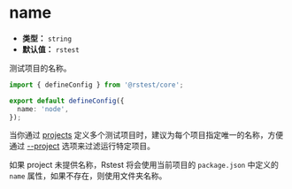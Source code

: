 # name

- **类型：** `string`
- **默认值：** `rstest`

测试项目的名称。

```ts title="rstest.config.ts"
import { defineConfig } from '@rstest/core';

export default defineConfig({
  name: 'node',
});
```

当你通过 [projects](/config/test/projects) 定义多个测试项目时，建议为每个项目指定唯一的名称，方便通过 [--project](/guide/basic/test-filter#根据项目名称过滤) 选项来过滤运行特定项目。

如果 project 未提供名称，Rstest 将会使用当前项目的 `package.json` 中定义的 `name` 属性，如果不存在，则使用文件夹名称。
